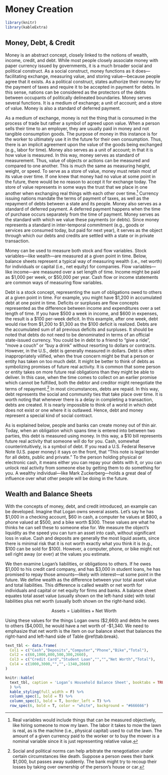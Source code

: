 # Money Creation {#money}

```r
library(knitr)
library(kableExtra)
```

## Money, Debt, \& Credit 

Money is an abstract concept, closely linked to the notions of wealth, income, credit, and debt. While most people closely associate money with paper currency issued by governments, it is a much broader social and political construct. As a social construct, money functions as it does—facilitating exchange, measuring value, and storing value—because people agree that it exists. As a political construct, states authorize their money for the payment of taxes and require it to be accepted in payment for debts. In this sense, nations can be considered as the protectors of the debts between occupants of politically delineated boundaries. Money serves several functions. It is a medium of exchange; a unit of account; and a store of value. Money is also a standard of deferred payment. 

As a medium of exchange, money is not the thing that is consumed in the process of trade but rather a symbol of agreed upon value. When a person sells their time to an employer, they are usually paid in money and not tangible consumption goods. The purpose of money in this instance is for the worker to ultimately use it in the future for their own consumption. Thus, there is an implicit agreement upon the value of the goods being exchanged (e.g., labor for time). Money also serves as a unit of account; in that it is how value is measured. In this way, money serves as standard of measurement. Thus, value of objects or actions can be measured and compared to one another. This is much the same as measuring height, weight, or speed. To serve as a store of value, money must retain most of its value over time. If one knew that money had no value at some point in the future, there would be no reason to accept it for exchange today. The store of value represents in some ways the trust that we place in one another when exchanging real things with each other over time.[^1] Currency issuing nations mandate the terms of payment of taxes, as well as the repayment of debts between a state and its people. Money also serves as a standard of deferred payment. A deferred payment happens when the time of purchase occurs separately from the time of payment. Money serves as the standard with which we value these payments (or debts). Since money represents a standard in inter-temporal commitment (e.g., goods or services are consumed today, but paid for next year), it serves as the object through which our debts and credits are settled with a state or in private transaction.

Money can be used to measure both stock and flow variables. Stock variables—like wealth—are measured at a given point in time. Below, balance sheets represent a typical way of measuring wealth (i.e., net worth) for individuals or capital (i.e., net equity) for companies. Flow variables—like income—are measured over a set length of time. Income might be paid as \$1,000 per week, or $50,000 per year. Cash flow or income statements are common ways of measuring flow variables.

Debt is a stock concept, representing the sum of obligations owed to others at a given point in time. For example, you might have \$1,200 in accumulated debt at one point in time. Deficits or surpluses are flow concepts represented as the difference between income and expenditures over a set length of time. If you have \$500 a week in income, and \$600 in expenses, the result is a \$100 per-week deficit. In this example, after one week, debt would rise from \$1,200 to \$1,300 as the \$100 deficit is realized. Debts are the accumulated sum of all previous deficits and surpluses. It should be noted that debts do not need to be denominated in terms of an official state-issued currency. You could be in debt to a friend to “give a ride”, “move a couch” or “buy a drink” without resorting to dollars or contracts. However, in the U.S., debt is generally measured in dollars. Debt is often inappropriately vilified, when the true concern might be that a person or entity has taken on too much debt. It might be better to think of debts as symbolizing promises of future real activity. It is common that some person or entity takes on more future real obligations than they might be able to deliver. In this case, when the time comes to collect on an earlier promise which cannot be fulfilled, both the debtor and creditor might renegotiate the terms of repayment.[^2]  In most circumstances, debts are repaid. In this way, debt represents the social and community ties that take place over time. It is worth noting that whenever there is a delay in completing a transaction, debts are created. It is nearly impossible to think of a world in which debt does not exist or one where it is outlawed. Hence, debt and money represent a special kind of social contract.

As is explained below, people and banks can create money out of thin air. Today, when an obligation which spans time is entered into between two parties, this debt is measured using money. In this way, a $10 bill represents future real activity that someone will do for you. Cash, somewhat counterintuitively, is a symbol of debt. If you read a U.S. Federal Reserve Note (U.S. paper money) it says on the front, that “This note is legal tender for all debts, public and private.” To the person holding physical or electronic cash, it means either you can repay your debts with it, or you can unlock real activity from someone else by getting them to do something for you. A wealthy individual—like Mark Zuckerberg—holds a great deal of influence over what other people will be doing in the future.




## Wealth and Balance Sheets 

With the concepts of money, debt, and credit introduced, an example can be developed. Imagine that Logan owns several assets. Let’s say he has \$1,000 in a checking account, \$60 in cash, a computer he values at \$800, a phone valued at \$500, and a bike worth \$300. These values are what he thinks he can sell these to someone else for. We measure the object’s liquidity as the speed you can turn an asset into cash, without significant loss in value. Cash and deposits are generally the most liquid assets, since there is minimal risk that it is not worth exactly what you think it is (e.g., \$100 can be sold for \$100). However, a computer, phone, or bike might not sell right away (or ever) at the values you estimate.

We then examine Logan’s liabilities, or obligations to others. If he owes \$1,000 to his credit card company, and has \$3,000 in student loans, he has promised to repay those amounts—likely with interest—at some point in the future. We define wealth as the difference between your total asset value and total liabilities. This difference is called wealth or net worth for individuals and capital or net equity for firms and banks. A balance sheet equates total asset value (usually shown on the left-hand side) with total liabilities plus net worth (usually both shown on the right-hand side).

$$ \text{Assets}=\text{Liabilities}+\text{Net Worth}$$

Using these values for the things Logan owns (\$2,660) and debts he owes to others (\$4,000), he would have a net worth of -\$1,340. We need to emphasize that net worth is the item on our balance sheet that balances the right-hand and left-hand side of Table \@ref(tab:break).

```r
text_tbl <- data.frame(
  Col1 = c("Cash","Deposits","Computer","Phone","Bike","Total"),
  Col2 = c(60,1000,800,500,300,2660),
  Col3 = c("Credit Card","Student Loan","","","Net Worth","Total"),
  Col4 = c(1000,3000,"","",-1340,2660)
)

knitr::kable(
  text_tbl, caption = 'Logan’s Household Balance Sheet', booktabs = TRUE, col.names = c("Assets","","Liabilities + Net Worth","")
  ) %>%
  kable_styling(full_width = F) %>%
  column_spec(1, bold = T) %>%
  column_spec(3, bold = T, border_left = T) %>%
  row_spec(6, bold = T, color = "white", background = "#666666")
```



[^1]: Real variables would include things that can be measured objectively, like hiring someone to mow my lawn. The labor it takes to mow the lawn is real, as is the machine (i.e., physical capital) used to cut the lawn. The amount of a given currency paid to the worker or to buy the mower is a nominal variable since it is just representing relative value.

[^2]: Social and political norms can help arbitrate the renegotiation under certain circumstances like death. Suppose a person owes their bank \$1,000, but passes away suddenly. The bank might try to recoup their losses by taking over ownership of the person’s house or car.

